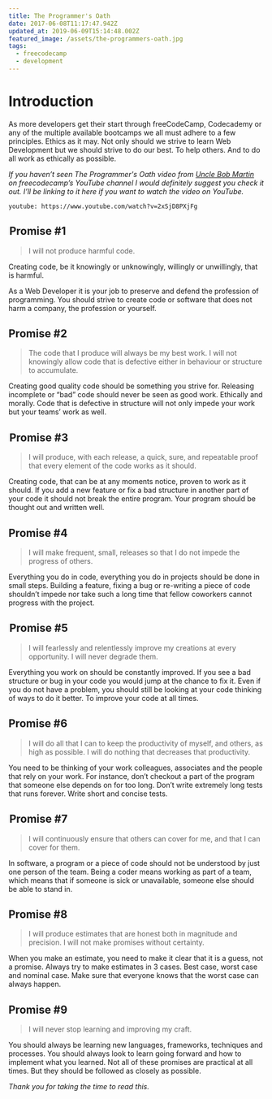 ```yaml
---
title: The Programmer's Oath
date: 2017-06-08T11:17:47.942Z
updated_at: 2019-06-09T15:14:48.002Z
featured_image: /assets/the-programmers-oath.jpg
tags:
  - freecodecamp
  - development
---
```

# Introduction

As more developers get their start through freeCodeCamp, Codecademy or any of the multiple available bootcamps we all must adhere to a few principles. Ethics as it may. Not only should we strive to learn Web Development but we should strive to do our best. To help others. And to do all work as ethically as possible.

_If you haven’t seen The Programmer's Oath video from [Uncle Bob Martin](https://en.wikipedia.org/wiki/Robert_C._Martin) on freecodecamp’s YouTube channel I would definitely suggest you check it out. I’ll be linking to it here if you want to watch the video on YouTube._

`youtube: https://www.youtube.com/watch?v=2xSjD8PXjFg` 

##  Promise #1

> I will not produce harmful code.

Creating code, be it knowingly or unknowingly, willingly or unwillingly, that is harmful.

As a Web Developer it is your job to preserve and defend the profession of programming. You should strive to create code or software that does not harm a company, the profession or yourself.

## Promise #2

> The code that I produce will always be my best work. I will not knowingly allow code that is defective either in behaviour or structure to accumulate.

Creating good quality code should be something you strive for. Releasing incomplete or “bad” code should never be seen as good work. Ethically and morally. Code that is defective in structure will not only impede your work but your teams’ work as well.

##  Promise #3

> I will produce, with each release, a quick, sure, and repeatable proof that every  element of the code works as it should.

Creating code, that can be at any moments notice, proven to work as it should. If you add a new feature or fix a bad structure in another part of your code it should not break the entire program. Your program should be thought out and written well.

## Promise #4

> I will make frequent, small, releases so that I do not impede the progress of others.

Everything you do in code, everything you do in projects should be done in small steps. Building a feature, fixing a bug or re-writing a piece of code shouldn’t impede nor take such a long time that fellow coworkers cannot progress with the project.

##  Promise #5

> I will fearlessly and relentlessly improve my creations at every opportunity. I will never degrade them.

Everything you work on should be constantly improved. If you see a bad structure or bug in your code you would jump at the chance to fix it. Even if you do not have a problem, you should still be looking at your code thinking of ways to do it better. To improve your code at all times.

## Promise #6
> I will do all that I can to keep the productivity of myself, and others, as high as  possible. I will do nothing that decreases that productivity.

You need to be thinking of your work colleagues, associates and the people that rely on your work. For instance, don’t checkout a part of the program that someone else depends on for too long. Don’t write extremely long tests that runs forever. Write short and concise tests.

##  Promise #7

> I will continuously ensure that others can cover for me, and that I can cover for them.

In software, a program or a piece of code should not be understood by just one person of the team. Being a coder means working as part of a team, which means that if someone is sick or unavailable, someone else should be able to stand in.

## Promise #8

> I will produce estimates that are honest both in magnitude and precision. I will not make promises without certainty.

When you make an estimate, you need to make it clear that it is a guess, not a promise. Always try to make estimates in 3 cases. Best case, worst case and nominal case. Make sure that everyone knows that the worst case can always happen.

## Promise #9

> I will never stop learning and improving my craft.

You should always be learning new languages, frameworks, techniques and processes. You should always look to learn going forward and how to implement what you learned. Not all of these promises are practical at all times. But they should be followed as closely as possible.

*Thank you for taking the time to read this.*
